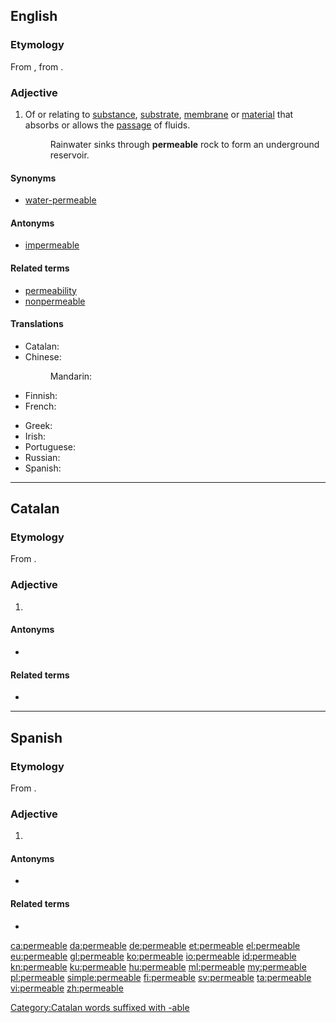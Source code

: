{{also|perméable}}
==English==

===Etymology===
From {{etyl|frm|en}} {{term|perméable|lang=frm}}, from {{etyl|la|en}} {{term|permeabilis|lang=la}}.

===Adjective===
{{en-adj}}

# Of or relating to [[substance]], [[substrate]], [[membrane]] or [[material]] that absorbs or allows the [[passage]] of fluids.
#: Rainwater sinks through '''permeable''' rock to form an underground reservoir.

====Synonyms====
* [[water-permeable]]

====Antonyms====
* [[impermeable]]

====Related terms====
* [[permeability]]
* [[nonpermeable]]

====Translations====
{{trans-top|that absorbs or allows the passage of fluids}}
* Catalan: {{t|ca|permeable}}
* Chinese:
*: Mandarin: {{t-needed|cmn}}
* Finnish: {{t+|fi|läpäisevä}}
* French: {{t+|fr|perméable|m|f}}
{{trans-mid}}
* Greek: {{t+|el|διαπερατός|m}}
* Irish: {{t|ga|tréscaoilteach}}
* Portuguese: {{t+|pt|permeável}}
* Russian: {{t-needed|ru}}
* Spanish: {{t|es|permeable}}
{{trans-bottom}}

----

==Catalan==

===Etymology===
From {{etyl|la|ca}} {{term|permeabilis|lang=la}}.

===Adjective===
{{ca-adj|mf}}

# {{l|en|permeable}}

====Antonyms====
* {{l|ca|impermeable}}

====Related terms====
* {{l|ca|permeabilitat}}

[[Category:Catalan words suffixed with -able]]

----

==Spanish==

===Etymology===
From {{etyl|la|es}} {{term|permeabilis|lang=la}}.

===Adjective===
{{es-adj|mf}}

# {{l|en|permeable}}

====Antonyms====
* {{l|es|impermeable}}

====Related terms====
* {{l|es|permeabilidad}}

[[ca:permeable]]
[[da:permeable]]
[[de:permeable]]
[[et:permeable]]
[[el:permeable]]
[[eu:permeable]]
[[gl:permeable]]
[[ko:permeable]]
[[io:permeable]]
[[id:permeable]]
[[kn:permeable]]
[[ku:permeable]]
[[hu:permeable]]
[[ml:permeable]]
[[my:permeable]]
[[pl:permeable]]
[[simple:permeable]]
[[fi:permeable]]
[[sv:permeable]]
[[ta:permeable]]
[[vi:permeable]]
[[zh:permeable]]